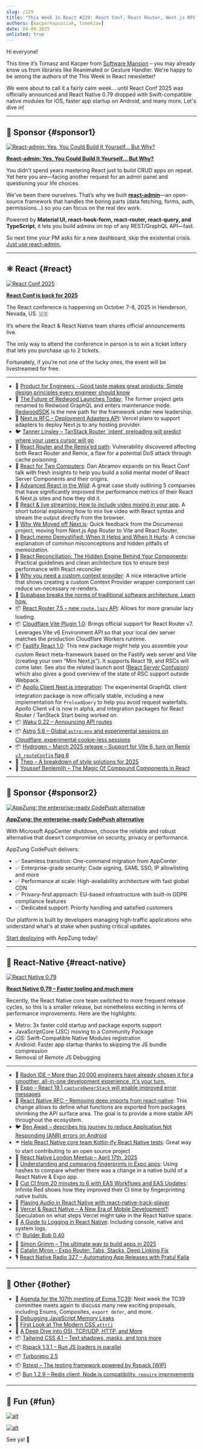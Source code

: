 ```yaml
---
slug: /229
title: "This Week In React #229: React Conf, React Router, Next.js RFC, Redwood, Apollo Client, Waku | React Native 0.79, React Native RFC, Builder Bob, Fingerprinting | Tailwind, Rspack, Rstest Turborepo, Bun"
authors: [kacperkapusciak, tomekzaw]
date: 04-09-2025
unlisted: true
---
```


Hi everyone!

This time it’s Tomasz and Kacper from [Software Mansion](https://swmansion.com/?utm_source=thisweekinreact) – you may already know us from libraries like Reanimated or Gesture Handler. We're happy to be among the authors of the This Week in React newsletter!

We were about to call it a fairly calm week… until React Conf 2025 was officially announced and React Native 0.79 dropped with Swift-compatible native modules for iOS, faster app startup on Android, and many more. Let's dive in!

<!-- truncate -->


<Support />

---

## 💸 Sponsor {#sponsor1}

[![React-admin: Yes, You Could Build It Yourself… But Why?](/emails/issues/229/marmelab.jpg)](https://marmelab.com/react-admin/)

**[React-admin: Yes, You Could Build It Yourself… But Why?](https://marmelab.com/react-admin/)**

You didn’t spend years mastering React just to build CRUD apps on repeat. Yet here you are—facing another request for an admin panel and questioning your life choices.

We've been there ourselves. That’s why we built [**react-admin**](https://marmelab.com/react-admin/)—an open-source framework that handles the boring parts (data fetching, forms, auth, permissions…) so you can focus on the real dev work.

Powered by **Material UI, react-hook-form, react-router, react-query, and TypeScript**, it lets you build admins on top of any REST/GraphQL API—fast.

So next time your PM asks for a new dashboard, skip the existential crisis. [Just use react-admin.](https://github.com/marmelab/react-admin)

---

## ⚛️ React {#react}

[![React Conf 2025](/emails/issues/229/react-conf-2025.png)](https://conf.react.dev/)

**[React Conf is back for 2025](https://conf.react.dev/)**

The React conference is happening on October 7-8, 2025 in Henderson, Nevada, US. 🇺🇸

It’s where the React & React Native team shares official announcements live.

The only way to attend the conference in person is to win a ticket lottery that lets you purchase up to 2 tickets.

Fortunately, if you’re not one of the lucky ones, the event will be livestreamed for free.

---

- 💸 [Product for Engineers - Good taste makes great products: Simple design principles every engineer should know](https://go.posthog.com/twir-apr9)
- 📣 [The Future of Redwood Launches Today](https://community.redwoodjs.com/t/the-future-of-redwood-launches-today/7938): The former project gets renamed to Redwood GraphQL and enters maintenance mode. [RedwoodSDK](https://redwoodjs.com/) is the new path for the framework under new leadership.
- 💬 [Next.js RFC – Deployment Adapters API](https://github.com/vercel/next.js/discussions/77740): Vercel plans to support adapters to deploy Next.js to any hosting provider.
- 🐦 [Tanner Linsley – TanStack Router \`intent\` preloading will predict where your users cursor will go](https://x.com/tannerlinsley/status/1908723776650355111)
- 🔐 [React Router and the Remix’ed path](https://zhero-web-sec.github.io/research-and-things/react-router-and-the-remixed-path): Vulnerability discovered affecting both React Router and Remix, a flaw for a potential DoS attack through cache poisoning.
- 📜 [React for Two Computers](https://overreacted.io/react-for-two-computers/): Dan Abramov expands on his React Conf talk with fresh insights to help you build a solid mental model of React Server Components and their origins.
- 📜 [Advanced React in the Wild](https://largeapps.dev/case-studies/advanced/): A great case study outlining 5 companies that have significantly improved the performance metrics of their React & Next.js sites and how they did it.
- 📜 [React & live streaming: How to include video mixing in your app](https://blog.swmansion.com/react-live-streaming-how-to-include-video-mixing-in-your-app-c460e09da7a8). A short tutorial explaining how to mix live video with React syntax and stream the output directly from the browser.
- 📜 [Why We Moved off Next.js](https://documenso.com/blog/why-we-moved-off-next-js): Quick feedback from the Documenso project, moving from Next.js App Router to Vite and React Router.
- 📜 [React.memo Demystified: When It Helps and When It Hurts](https://cekrem.github.io/posts/react-memo-when-it-helps-when-it-hurts): A concise explanation of common misconceptions and hidden pitfalls of memoization.
- 📜 [React Reconciliation: The Hidden Engine Behind Your Components](https://cekrem.github.io/posts/react-reconciliation-deep-dive/): Practical guidelines and clean architecture tips to ensure best performance with React reconciler
- 📜 [Why you need a custom context provider](https://gabrielpichot.fr/blog/why-you-need-a-custom-context-provider/): A nice interactive article that shows creating a custom Context Provider wrapper component can reduce un-necessary re-renders.
- 💸 [Supabase breaks the norms of traditional software architecture. Learn how.](https://go.clerk.com/pkKoKSg)
- 📦 [React Router 7.5 – new `route.lazy` API](https://github.com/remix-run/react-router/blob/main/CHANGELOG.md#v750): Allows for more granular lazy loading.
- 📦 [Cloudflare Vite Plugin 1.0](https://blog.cloudflare.com/introducing-the-cloudflare-vite-plugin/): Brings official support for React Router v7. Leverages Vite v6 Environment API so that your local dev server matches the production Cloudflare Workers runtime.
- 📦 [Fastify React 1.0](https://github.com/fastify/fastify-vite/releases/tag/react-v1.0.0): This new package might help you assemble your custom React meta-framework based on the Fastify web server and Vite (creating your own “Mini Next.js”). It supports React 19, and RSCs will come later. See also the related launch post ([React Server Confusion](https://hire.jonasgalvez.com.br/2025/apr/8/react-server-confusion/)) which also gives a good overview of the state of RSC support outside Webpack.
- 📦 [Apollo Client Next.js integration](https://www.apollographql.com/blog/apollo-client-integration-nextjs-officially-released): The experimental GraphQL client integration package is now officially stable, including a new implementation for `PreloadQuery` to help you avoid request waterfalls. Apollo Client v4 is now in alpha, and integration packages for React Router / TanStack Start being worked on.
- 📦 [Waku 0.22 – Announcing API routes](https://waku.gg/blog/api-routes)
- 📦 [Astro 5.6 – Global `astro:env` and experimental sessions on Cloudflare, experimental cookie-less sessions](https://astro.build/blog/astro-560/)
- 📦 [Hydrogen – March 2025 release – Support for Vite 6, turn on Remix `v3_routeConfig` flag 6](https://hydrogen.shopify.dev/update/march-2025)
- 🎥 [Theo – A breakdown of style solutions for 2025](https://www.youtube.com/watch?v=lIUp8bdKiq4)
- 🎥 [Youssef Benlemlih – The Magic Of Compound Components in React](https://www.youtube.com/watch?v=WSM2MpJIwFg)

<SubscribeFormEmbed placement="middle" />

---

## 💸 Sponsor {#sponsor2}

[![AppZung: the enterprise-ready CodePush alternative](/emails/issues/229/AppZ.jpg)](https://appzung.com/?utm_source=newsletter&utm_medium=email&utm_campaign=this_week_in_react_250409)

**[AppZung: the enterprise-ready CodePush alternative](https://appzung.com/?utm_source=newsletter&utm_medium=email&utm_campaign=this_week_in_react_250409)**

With Microsoft AppCenter shutdown, choose the reliable and robust alternative that doesn't compromise on security, privacy or performance.

AppZung CodePush delivers:

- ✅ Seamless transition: One-command migration from AppCenter
- ✅ Enterprise-grade security: Code signing, SAML SSO, IP allowlisting and more
- ✅ Performance at scale: High-availability architecture with fast global CDN
- ✅ Privacy-first approach: EU-based infrastructure with built-in GDPR compliance features
- ✅ Dedicated support: Priority handling and satisfied customers

Our platform is built by developers managing high-traffic applications who understand what's at stake when pushing critical updates.

[Start deploying](https://appzung.com/?utm_source=newsletter&utm_medium=email&utm_campaign=this_week_in_react_250409) with AppZung today!

---

## 📱 React-Native {#react-native}

[![React Native 0.79](/emails/issues/229/react-native-0.79.png)](https://reactnative.dev/blog/2025/04/08/react-native-0.79)

**[React Native 0.79 – Faster tooling and much more](https://reactnative.dev/blog/2025/04/08/react-native-0.79)**

Recently, the React Native core team switched to more frequent release cycles, so this is a smaller release, but nonetheless exciting in terms of performance improvements. Here are the highlights:

- Metro: 3x faster cold startup and package exports support
- JavaScriptCore (JSC) moving to a Community Package
- iOS: Swift-Compatible Native Modules registration
- Android: Faster app startup thanks to skipping the JS bundle compression
- Removal of Remote JS Debugging

---

- 💸 [Radon IDE – More than 20,000 engineers have already chosen it for a smoother, all-in-one development experience. It's your turn.](https://ide.swmansion.com/?utm_source=thisweekinreact.com)
- 👀 [Expo – React 19.1 `captureOwnerStack` will enable improved error messages](https://github.com/expo/expo/pull/35866#issuecomment-2789891297)
- 💬 [React Native RFC – Removing deep imports from react-native](https://github.com/huntie/react-native-discussions-and-proposals/blob/proposal-deprecate-subpath-imports/proposals/0894-deprecate-subpath-imports.md): This change allows to define what functions are exported from packages shrinking the API surface area. The goal is to provide a more stable API throughout the ecosystem.
- 🐦 [Ben Awad – describes his journey to reduce Application Not Responding (ANR) errors on Android](https://x.com/benawad/status/1908860185113665889)
- ☂️ [Help React Native core team Kotlin-ify React Native tests](https://github.com/facebook/react-native/issues/50513): Great way to start contributing to an open source project
- 📅 [React Native London Meetup – April 17th, 2025](https://guild.host/events/react-native-london-e0q1f1)
- 📜 [Understanding and comparing fingerprints in Expo apps](https://expo.dev/blog/understanding-and-comparing-fingerprints-in-expo-apps): Using hashes to compare whether there was a change in a native build of a React Native & Expo app.
- 📜 [Cut CI from 20 minutes to 6 with EAS Workflows and EAS Updates](https://shift.infinite.red/cut-ci-from-20-minutes-to-6-with-eas-workflows-and-eas-updates-8d928fe5dcfc): Infinite Red shows how they improved their CI time by fingerprinting native builds.
- 📜 [Playing Audio in React Native with react-native-track-player](https://addjam.com/blog/2025-04-04/playing-audio-in-react-native/)
- 📜 [Vercel & React Native – A New Era of Mobile Development?](https://www.thisdot.co/blog/vercel-and-react-native-a-new-era-of-mobile-development): Speculation on what steps Vercel might take in the React Native space.
- 📜 [A Guide to Logging in React Native](https://blog.sentry.io/a-guide-to-logging-in-react-native/): Including console, native and system logs.
- 📦 [Builder Bob 0.40](https://github.com/callstack/react-native-builder-bob/releases/tag/react-native-builder-bob%400.40.0)
- 🎥 [Simon Grimm – The ultimate way to build apps in 2025](https://www.youtube.com/watch?v=acj7-3-EQWM)
- 🎥 [Catalin Miron – Expo Router: Tabs, Stacks, Deep Linking Fix](https://www.youtube.com/watch?v=HmbBzw0rF6w)
- 🎙️ [React Native Radio 327 – Automating App Releases with Pratul Kalia](https://infinite.red/react-native-radio/rnr-327-automating-app-releases-with-pratul-kalia)

---

## 🔀 Other {#other}

- 👀 [Agenda for the 107th meeting of Ecma TC39](https://github.com/tc39/agendas/blob/main/2025/04.md): Next week the TC39 committee meets again to discuss many new exciting proposals, including Enums, Composites, `export defer`, and more.
- 📜 [Debugging JavaScript Memory Leaks](https://bun.sh/blog/debugging-memory-leaks)
- 📜 [First Look at The Modern CSS `attr()`](https://ishadeed.com/article/modern-attr/)
- 📜 [A Deep Dive into OSI, TCP/UDP, HTTP, and More](https://www.deepintodev.com/blog/how-data-travels-the-world-to-reach-your-screen)
- 📦 [Tailwind CSS 4.1 – Text shadows, masks, and tons more](https://tailwindcss.com/blog/tailwindcss-v4-1)
- 📦 [Rspack 1.3.1 – Run JS loaders in parallel](https://x.com/rspack_dev/status/1907336863096123484)
- 📦 [Turborepo 2.5](https://turbo.build/blog/turbo-2-5)
- 📦 [Rstest – The testing framework powered by Rspack (WIP)](https://github.com/web-infra-dev/rstest)
- 📦 [Bun 1.2.9 – Redis client, Node.js compatibility, `require` improvements](https://bun.sh/blog/bun-v1.2.9)

---

## 🤭 Fun {#fun}

[![alt](/emails/issues/229/meme1.png)](https://x.com/thekitze/status/1907508349442339078)

[![alt](/emails/issues/229/meme2.png)](https://x.com/sebastienlorber/status/1909916465190383982)

See ya! 👋
